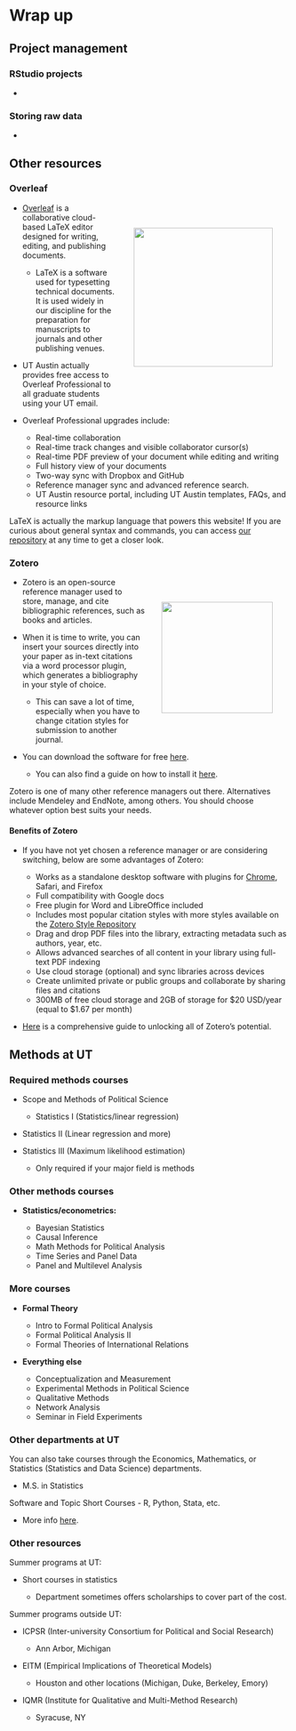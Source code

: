 # Wrap up

## Project management

### RStudio projects

-   

### Storing raw data

-   

## Other resources

### Overleaf

::: {style="float: right; position: relative; top: 0px; padding: 30px;"}
![](images/overleaf.png){width="250"}
:::

-   [Overleaf](https://www.overleaf.com/) is a collaborative cloud-based LaTeX editor designed for writing, editing, and publishing documents.

    -   LaTeX is a software used for typesetting technical documents. It is used widely in our discipline for the preparation for manuscripts to journals and other publishing venues.

-   UT Austin actually provides free access to Overleaf Professional to all graduate students using your UT email.

-   Overleaf Professional upgrades include:

    -   Real-time collaboration
    -   Real-time track changes and visible collaborator cursor(s)
    -   Real-time PDF preview of your document while editing and writing
    -   Full history view of your documents
    -   Two-way sync with Dropbox and GitHub
    -   Reference manager sync and advanced reference search.
    -   UT Austin resource portal, including UT Austin templates, FAQs, and resource links

::: callout-important
LaTeX is actually the markup language that powers this website! If you are curious about general syntax and commands, you can access [our repository](https://github.com/methodscamp/methodscamp.github.io) at any time to get a closer look.
:::

### Zotero

::: {style="float: right; position: relative; top: 0px; padding: 30px;"}
![](images/zotero_512x512x32.png){width="200"}
:::

-   Zotero is an open-source reference manager used to store, manage, and cite bibliographic references, such as books and articles.

-   When it is time to write, you can insert your sources directly into your paper as in-text citations via a word processor plugin, which generates a bibliography in your style of choice.

    -   This can save a lot of time, especially when you have to change citation styles for submission to another journal.

-   You can download the software for free [here](https://www.zotero.org/).

    -   You can also find a guide on how to install it [here](https://www.zotero.org/support/installation).

::: callout-note
Zotero is one of many other reference managers out there. Alternatives include Mendeley and EndNote, among others. You should choose whatever option best suits your needs.
:::

#### Benefits of Zotero

-   If you have not yet chosen a reference manager or are considering switching, below are some advantages of Zotero:

    -   Works as a standalone desktop software with plugins for [Chrome](https://chrome.google.com/webstore/detail/zotero-connector/ekhagklcjbdpajgpjgmbionohlpdbjgc), Safari, and Firefox
    -   Full compatibility with Google docs
    -   Free plugin for Word and LibreOffice included
    -   Includes most popular citation styles with more styles available on the [Zotero Style Repository](https://www.zotero.org/styles)
    -   Drag and drop PDF files into the library, extracting metadata such as authors, year, etc.
    -   Allows advanced searches of all content in your library using full-text PDF indexing
    -   Use cloud storage (optional) and sync libraries across devices
    -   Create unlimited private or public groups and collaborate by sharing files and citations
    -   300MB of free cloud storage and 2GB of storage for \$20 USD/year (equal to \$1.67 per month)

-   [Here](https://www.zotero.org/support/quick_start_guide) is a comprehensive guide to unlocking all of Zotero's potential.

## Methods at UT

### Required methods courses

-   Scope and Methods of Political Science

    -   Statistics I (Statistics/linear regression)

-   Statistics II (Linear regression and more)

-   Statistics III (Maximum likelihood estimation)

    -   Only required if your major field is methods

### Other methods courses

-   **Statistics/econometrics:**

    -   Bayesian Statistics
    -   Causal Inference
    -   Math Methods for Political Analysis
    -   Time Series and Panel Data
    -   Panel and Multilevel Analysis

### More courses

-   **Formal Theory**

    -   Intro to Formal Political Analysis
    -   Formal Political Analysis II
    -   Formal Theories of International Relations

-   **Everything else**

    -   Conceptualization and Measurement
    -   Experimental Methods in Political Science
    -   Qualitative Methods
    -   Network Analysis
    -   Seminar in Field Experiments

### Other departments at UT

You can also take courses through the Economics, Mathematics, or Statistics (Statistics and Data Science) departments.

-   M.S. in Statistics

Software and Topic Short Courses - R, Python, Stata, etc.

-   More info [here](https://stat.utexas.edu/training/software-short-courses).

### Other resources

Summer programs at UT:

-   Short courses in statistics

    -   Department sometimes offers scholarships to cover part of the cost.

Summer programs outside UT:

-   ICPSR (Inter-university Consortium for Political and Social Research)

    -   Ann Arbor, Michigan

-   EITM (Empirical Implications of Theoretical Models)

    -   Houston and other locations (Michigan, Duke, Berkeley, Emory)

-   IQMR (Institute for Qualitative and Multi-Method Research)

    -   Syracuse, NY
